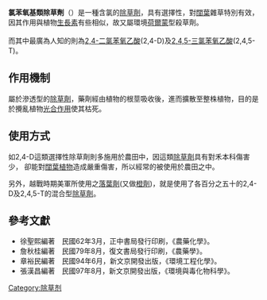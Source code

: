 '''氯苯氧基類除草劑'''（{{lang-en|'''chlorophenoxy herbicide'''}}）是一種含氯的[[除草劑|除草劑]]，具有選擇性，對[[闊葉|闊葉]]雜草特別有效，<br />
因其作用與植物[[生長素|生長素]]有些相似，故又屬環境[[荷爾蒙|荷爾蒙]]型殺草劑。<br/>
<br />
而其中最廣為人知的則為[[2,4-二氯苯氧乙酸|2,4-二氯苯氧乙酸]](2,4-D)及[[2,4,5-三氯苯氧乙酸|2,4,5-三氯苯氧乙酸]](2,4,5-T)。

==作用機制==
屬於滲透型的[[除草劑|除草劑]]，藥劑經由植物的根莖吸收後，進而擴散至整株植物，目的是於攪亂植物[[光合作用|光合作用]]使其枯死。

==使用方式==
如2,4-D這類選擇性除草劑則多施用於農田中，因這類[[除草劑|除草劑]]具有對禾本科傷害少，
卻能對[[闊葉植物|闊葉植物]]造成嚴重傷害，所以經常的被使用於農田之中。

另外，越戰時期美軍所使用之[[落葉劑|落葉劑]](又做[[橙劑|橙劑]])，就是使用了各百分之五十的2,4-D及2,4,5-T的混合型[[除草劑|除草劑]]。


==參考文獻==
*徐聖熙編著　民國62年3月，正中書局發行印刷，《農藥化學》。
*詹秋桂編著　民國79年8月，復文書局發行印刷，《農藥學》。
*章裕民編著　民國94年6月，新文京開發出版，《環境工程化學》。
*張漢昌編著　民國97年8月，新文京開發出版，《環境與毒化物科學》。

{{除草剂}}

[[Category:除草剂|Category:除草剂]]